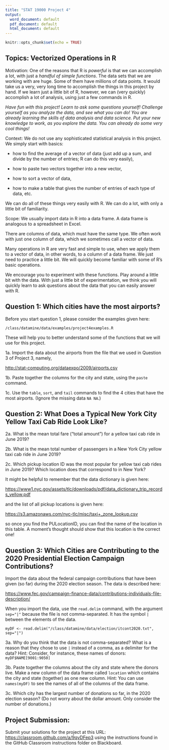 ```yaml
---
title: "STAT 19000 Project 4"
output:
  word_document: default
  pdf_document: default
  html_document: default
---
```


```r
knitr::opts_chunk$set(echo = TRUE)
```

## Topics:  Vectorized Operations in R

Motivation:  One of the reasons that R is *powerful* is that we can accomplish a lot, with just a *handful of simple functions*.
The data sets that we are working with are huge.  Some of them have millions of data points.  It would take us a very, very long time to accomplish the things in this project by hand.  If we learn just a little bit of R, however, we can (very quickly) accomplish a lot of analysis, using just a few commands in R.

*Have fun with this project!  Learn to ask some questions yourself!  Challenge yourself as you analyze the data, and see what you can do!  You are already learning the skills of data analysis and data science.  Put your new knowledge to work, as you explore the data.  You can already do some very cool things!*

Context:  We do not use any sophisticated statistical analysis in this project.  We simply start with basics:

* how to find the average of a vector of data (just add up a sum, and divide by the number of entries; R can do this very easily),

* how to paste two vectors together into a new vector,

* how to sort a vector of data,

* how to make a table that gives the number of entries of each type of data, etc.

We can do all of these things very easily with R.  We can do a lot, with only a little bit of familiarity.

Scope:  We usually import data in R into a data frame.  A data frame is analogous to a spreadsheet in Excel.

There are columns of data, which must have the same type.  We often work with just one column of data, which we sometimes call a vector of data.

Many operations in R are very fast and simple to use, when we apply them to a vector of data, in other words, to a column of a data frame.  We just need to practice a little bit.  We will quickly become familiar with some of R's basic operations.

We encourage you to experiment with these functions.  Play around a little bit with the data.  With just a little bit of experimentation, we think you will quickly learn to ask questions about the data that you can easily answer with R.

## Question 1: Which cities have the most airports?

Before you start question 1, please consider the examples given here:

`/class/datamine/data/examples/project4examples.R`

These will help you to better understand some of the functions that we will use for this project.

1a.  Import the data about the airports from the file that we used in Question 3 of Project 3, namely,

<http://stat-computing.org/dataexpo/2009/airports.csv>

1b.  Paste together the columns for the city and state, using the `paste` command.

1c.  Use the `table`, `sort`, and `tail` commands to find the 4 cities that have the most airports.  (Ignore the missing data `NA NA`.)

## Question 2: What Does a Typical New York City Yellow Taxi Cab Ride Look Like?

2a.  What is the mean total fare ("total amount") for a yellow taxi cab ride in June 2019?

2b.  What is the mean total number of passengers in a New York City yellow taxi cab ride in June 2019?
  
2c.  Which pickup location ID was the most popular for yellow taxi cab rides in June 2019?  Which location does that correspond to in New York?

It might be helpful to remember that the data dictionary is given here:

<https://www1.nyc.gov/assets/tlc/downloads/pdf/data_dictionary_trip_records_yellow.pdf>

and the list of all pickup locations is given here:

<https://s3.amazonaws.com/nyc-tlc/misc/taxi+_zone_lookup.csv>

so once you find the PULocationID, you can find the name of the location in this table.  A moment's thought should show that this location is the correct one!

## Question 3: Which Cities are Contributing to the 2020 Presidential Election Campaign Contributions?

Import the data about the federal campaign contributions that have been given (so far)
during the 2020 election season.  The data is described here:

<https://www.fec.gov/campaign-finance-data/contributions-individuals-file-description/>

When you import the data, use the `read.delim` command, with the argument `sep="|"` because the
file is not comma-separated.  It has the symbol `|` between the elements of the data.

`myDF <- read.delim("/class/datamine/data/election/itcont2020.txt", sep="|")`

3a.  Why do you think that the data is not comma-separated?  What is a reason that they chose to use `|` instead of a comma, as a delimiter for the data?  Hint: Consider, for instance, these names of donors: `myDF$NAME[9001:9050]`
  
3b.  Paste together the columns about the city and state where the donors live.  Make a new column of the data frame called `location` which contains the city and state (together) as one new column.
Hint:  You can use `names(myDF)` to see the names of all of the columns of the data frame.

3c.  Which city has the largest number of donations so far, in the 2020 election season?
(Do not worry about the dollar amount.  Only consider the number of donations.)

## Project Submission:

Submit your solutions for the project at this URL: <https://classroom.github.com/a/9qvDFep3> using the instructions found in the GitHub Classroom instructions folder on Blackboard.



